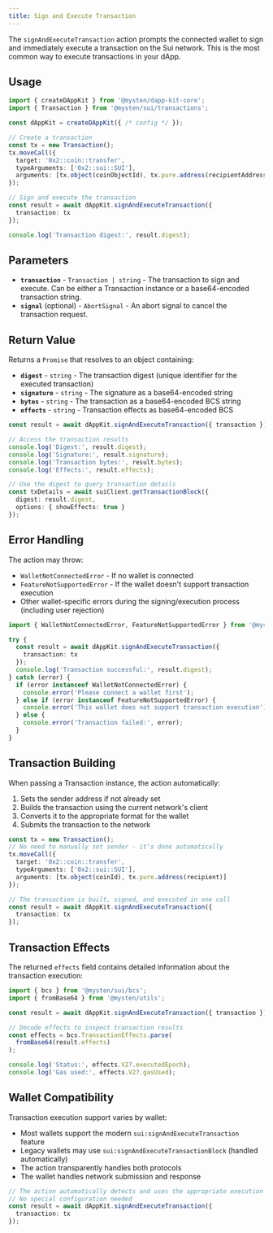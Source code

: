```yaml
---
title: Sign and Execute Transaction
---
```


The `signAndExecuteTransaction` action prompts the connected wallet to sign and immediately execute a transaction on the Sui network. This is the most common way to execute transactions in your dApp.

## Usage

```typescript
import { createDAppKit } from '@mysten/dapp-kit-core';
import { Transaction } from '@mysten/sui/transactions';

const dAppKit = createDAppKit({ /* config */ });

// Create a transaction
const tx = new Transaction();
tx.moveCall({
  target: '0x2::coin::transfer',
  typeArguments: ['0x2::sui::SUI'],
  arguments: [tx.object(coinObjectId), tx.pure.address(recipientAddress)]
});

// Sign and execute the transaction
const result = await dAppKit.signAndExecuteTransaction({
  transaction: tx
});

console.log('Transaction digest:', result.digest);
```

## Parameters

- **`transaction`** - `Transaction | string` - The transaction to sign and execute. Can be either a Transaction instance or a base64-encoded transaction string.
- **`signal`** (optional) - `AbortSignal` - An abort signal to cancel the transaction request.

## Return Value

Returns a `Promise` that resolves to an object containing:
- **`digest`** - `string` - The transaction digest (unique identifier for the executed transaction)
- **`signature`** - `string` - The signature as a base64-encoded string
- **`bytes`** - `string` - The transaction as a base64-encoded BCS string
- **`effects`** - `string` - Transaction effects as base64-encoded BCS

```typescript
const result = await dAppKit.signAndExecuteTransaction({ transaction });

// Access the transaction results
console.log('Digest:', result.digest);
console.log('Signature:', result.signature);
console.log('Transaction bytes:', result.bytes);
console.log('Effects:', result.effects);

// Use the digest to query transaction details
const txDetails = await suiClient.getTransactionBlock({
  digest: result.digest,
  options: { showEffects: true }
});
```

## Error Handling

The action may throw:
- `WalletNotConnectedError` - If no wallet is connected
- `FeatureNotSupportedError` - If the wallet doesn't support transaction execution
- Other wallet-specific errors during the signing/execution process (including user rejection)

```typescript
import { WalletNotConnectedError, FeatureNotSupportedError } from '@mysten/dapp-kit-core';

try {
  const result = await dAppKit.signAndExecuteTransaction({ 
    transaction: tx 
  });
  console.log('Transaction successful:', result.digest);
} catch (error) {
  if (error instanceof WalletNotConnectedError) {
    console.error('Please connect a wallet first');
  } else if (error instanceof FeatureNotSupportedError) {
    console.error('This wallet does not support transaction execution');
  } else {
    console.error('Transaction failed:', error);
  }
}
```

## Transaction Building

When passing a Transaction instance, the action automatically:
1. Sets the sender address if not already set
2. Builds the transaction using the current network's client
3. Converts it to the appropriate format for the wallet
4. Submits the transaction to the network

```typescript
const tx = new Transaction();
// No need to manually set sender - it's done automatically
tx.moveCall({
  target: '0x2::coin::transfer',  
  typeArguments: ['0x2::sui::SUI'],
  arguments: [tx.object(coinId), tx.pure.address(recipient)]
});

// The transaction is built, signed, and executed in one call
const result = await dAppKit.signAndExecuteTransaction({
  transaction: tx
});
```

## Transaction Effects

The returned `effects` field contains detailed information about the transaction execution:

```typescript
import { bcs } from '@mysten/sui/bcs';
import { fromBase64 } from '@mysten/utils';

const result = await dAppKit.signAndExecuteTransaction({ transaction });

// Decode effects to inspect transaction results
const effects = bcs.TransactionEffects.parse(
  fromBase64(result.effects)
);

console.log('Status:', effects.V2?.executedEpoch);
console.log('Gas used:', effects.V2?.gasUsed);
```

## Wallet Compatibility

Transaction execution support varies by wallet:
- Most wallets support the modern `sui:signAndExecuteTransaction` feature
- Legacy wallets may use `sui:signAndExecuteTransactionBlock` (handled automatically)
- The action transparently handles both protocols
- The wallet handles network submission and response

```typescript
// The action automatically detects and uses the appropriate execution method
// No special configuration needed
const result = await dAppKit.signAndExecuteTransaction({
  transaction: tx
});
```